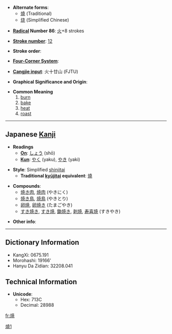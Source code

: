 * '''Alternate forms''':
**[[燒]] (Traditional)
**[[烧]] (Simplified Chinese)

* '''[[Wiktionary:Chinese radical index| Radical]] Number 86''': [[Wiktionary:Chinese radical index 火|火]]+8 strokes

* '''[[Wiktionary:Chinese total strokes index|Stroke number]]''': [[Wiktionary:Chinese total strokes index 12|12]]

* '''Stroke order''': 

* '''[[Wiktionary:Chinese four corner index|Four-Corner System]]''': 

* '''[[Wiktionary:Chinese Cangjie index|Cangjie input]]''': 火十廿山 (FJTU)

* '''Graphical Significance and Origin''': 

* '''Common Meaning'''
*# [[burn]]
*# [[bake]]
*# [[heat]]
*# [[roast]]

----

== Japanese [[Kanji]] ==

* '''Readings'''
** '''[[On]]''': [[しょう]] (shō)
** '''[[Kun]]''': [[やく]] (yaku), [[やき]] (yaki)

* '''Style''': Simplified [[shinjitai]]
** '''Traditional [[kyūjitai]] equivalent''': [[燒]]

* '''Compounds''':
**[[焼き肉]], [[焼肉]] (やきにく)
**[[焼き鳥]], [[焼鳥]] (やきとり)
**[[卵焼]], [[卵焼き]] (たまごやき)
**[[すき焼き]], [[すき焼]], [[鋤焼き]], [[剥焼]], [[寿喜焼]] (すきやき)

* '''Other info''':  

----

== Dictionary Information ==

* KangXi: 0675.191
* Morohashi: 19166'
* Hanyu Da Zidian: 32208.041

== Technical Information ==

* '''Unicode''':
** Hex: 713C
** Decimal: 28988

[[Category:CJKV characters simplified differently in Japan and China|燒1]]

[[fr:焼]]